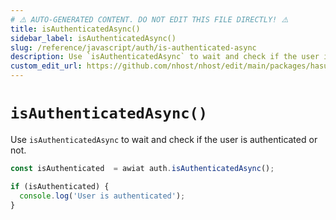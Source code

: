 ```yaml
---
# ⚠️ AUTO-GENERATED CONTENT. DO NOT EDIT THIS FILE DIRECTLY! ⚠️
title: isAuthenticatedAsync()
sidebar_label: isAuthenticatedAsync()
slug: /reference/javascript/auth/is-authenticated-async
description: Use `isAuthenticatedAsync` to wait and check if the user is authenticated or not.
custom_edit_url: https://github.com/nhost/nhost/edit/main/packages/hasura-auth-js/src/hasura-auth-client.ts#L589
---
```


# `isAuthenticatedAsync()`

Use `isAuthenticatedAsync` to wait and check if the user is authenticated or not.

```ts
const isAuthenticated  = awiat auth.isAuthenticatedAsync();

if (isAuthenticated) {
  console.log('User is authenticated');
}
```
